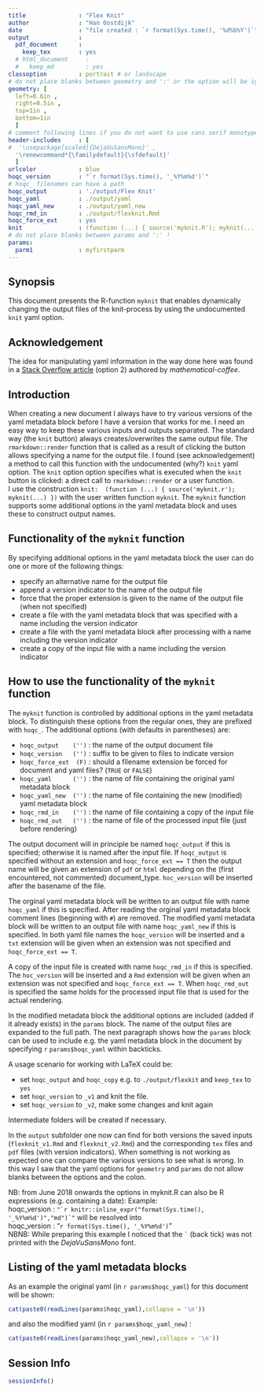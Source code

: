 ```yaml
---
title               : "Flex Knit"
author              : "Han Oostdijk"
date                : "file created : `r format(Sys.time(), '%d%b%Y')`"
output              :
  pdf_document      :
    keep_tex        : yes
  # html_document     :
  #   keep_md         : yes
classoption         : portrait # or landscape 
# do not place blanks between geometry and ':' or the option will be ignored !
geometry: [
  left=0.6in ,
  right=0.5in ,
  top=1in ,
  bottom=1in
  ]
# comment following lines if you do not want to use sans serif monotype
header-includes     : [
#  '\usepackage[scaled]{DejaVuSansMono}' ,
  '\renewcommand*{\familydefault}{\sfdefault}' 
  ]
urlcolor            : blue
hoqc_version        : "`r format(Sys.time(), '_%Y%m%d')`"
# hoqc_ filenames can have a path
hoqc_output         : './output/Flex Knit' 
hoqc_yaml           : ./output/yaml
hoqc_yaml_new       : ./output/yaml_new
hoqc_rmd_in         : ./output/flexknit.Rmd
hoqc_force_ext      : yes
knit                : (function (...) { source('myknit.R'); myknit(...) })
# do not place blanks between params and ':' !
params:
  parm1             : myfirstparm
---
```


## Synopsis
This document presents the R-function `myknit` that enables dynamically changing the output files of the knit-process by using the undocumented `knit` yaml option.

## Acknowledgement
The idea for manipulating yaml information in the way done here was found in a [Stack Overflow  article](https://stackoverflow.com/questions/39885363/importing-common-yaml-in-rstudio-knitr-document) (option 2) authored by *mathematical-coffee*.

## Introduction
When creating a new document I always have to try various versions of the yaml metadata block before I have a version that works for me. I need an easy way to keep these various inputs and outputs separated. The standard way (the `knit` button) always creates/overwrites the same output file. The `rmarkdown::render` function that is called as a result of clicking the button allows specifying a name for the output file. I found (see acknowledgement) a method to call this function with the undocumented (why?) `knit` yaml option. The `knit` option option specifies what is executed when the `knit` button is clicked: a direct call to `rmarkdown::render` or a user function.  
I use the construction `knit:  (function (...) { source('myknit.r'); myknit(...) })` with the user written function `myknit`. The `myknit` function supports some additional options in the yaml metadata block and uses these to construct output names.  

## Functionality of the `myknit` function
By specifying additional options in the yaml metadata block the user can do one or more of the following things:

- specify an alternative name for the output file
- append a version indicator to the name of the output file
- force that the proper extension is given to the name of the output file (when not specified)
- create a file with the yaml metadata block that was specified with a name including the version indicator
- create a file with the yaml metadata block after processing with a name including the version indicator
- create a copy of the input file with a name including the version indicator

## How to use the functionality of the `myknit` function
The `myknit` function is controlled by additional options in the yaml metadata block. To distinguish these options from the regular ones, they are prefixed with `hoqc_`. The additional options (with defaults in parentheses) are:  

- `hoqc_output    ('')` : the name of the output document file
- `hoqc_version   ('')` : suffix to be given to files to indicate version
- `hoqc_force_ext  (F)` : should a filename extension be forced for document and yaml files? (`TRUE` or `FALSE`)
- `hoqc_yaml      ('')` : the name of file containing the original yaml metadata block
- `hoqc_yaml_new  ('')` : the name of file containing the new (modified) yaml metadata block
- `hoqc_rmd_in    ('')` : the name of file containing a copy of the input file
- `hoqc_rmd_out   ('')` : the name of file of the processed input file (just before rendering)

The output document will in principle be named `hoqc_output` if this is specified; otherwise it is named after the input file. If `hoqc_output` is specified without an extension and `hoqc_force_ext == T` then the output name will be given an extension of `pdf` or `html` depending on the (first encountered, not commented) document_type. `hoc_version` will be inserted after the basename of the file. 

The orginal yaml metadata block will be written to an output file with name `hoqc_yaml` if this is specified.
After reading the orginal yaml metadata block comment lines (beginning with `#`) are removed. 
The modified yaml metadata block will be written to an output file with name `hoqc_yaml_new` if this is specified. In both yaml file names the `hoqc_version` will be inserted and a `txt` extension will be given when an extension was not specified and `hoqc_force_ext == T`.  

A copy of the input file is created with name `hoqc_rmd_in` if this is specified. The `hoc_version` will be inserted and a `Rmd` extension will be given when an extension was not specified and `hoqc_force_ext == T`. When `hoqc_rmd_out` is specified the same holds for the processed input file that is used for the actual rendering.

In the modified metadata block the additional options are included (added if it already exists) in the `params` block. The name of the output files are expanded to the full path. The next paragraph shows how the `params` block can be used to include e.g. the yaml metadata block in the document by specifying `r` `params$hoqc_yaml` within backticks. 

A usage scenario for working with LaTeX could be:  

- set `hoqc_output` and `hoqc_copy` e.g. to `./output/flexkit` and `keep_tex` to `yes` 
- set `hoqc_version` to `_v1` and knit the file. 
- set `hoqc_version` to `_v2`, make some changes and knit again  

Intermediate folders will be created if necessary.

In the `output` subfolder one now can find for both versions the saved inputs (`flexknit_v1.Rmd` and `flexknit_v2.Rmd`) and the corresponding `tex` files and `pdf` files (with version indicators). When something is not working as expected one can compare the various versions to see what is wrong. In this way I saw that the yaml options for `geometry` and `params` do not allow blanks between the options and the colon.

NB: from June 2018 onwards the options in myknit.R can also be R expressions (e.g. containing a date): 
Example:  
hoqc_version        : ``"`r knitr::inline_expr("format(Sys.time(), '_%Y%m%d')","md")`"`` will be resolved into  
hoqc_version        : "`r format(Sys.time(), '_%Y%m%d')`"  
NBNB: While preparing this example I noticed that the `` ` `` (back tick) was not printed with the 
*DejaVuSansMono* font.

## Listing of the yaml metadata blocks
As an example the original yaml (in `r params$hoqc_yaml`) for this document will be shown:
```r
cat(paste0(readLines(params$hoqc_yaml),collapse = '\n'))
```

and also the modified yaml (in `r params$hoqc_yaml_new`) :
```r
cat(paste0(readLines(params$hoqc_yaml_new),collapse = '\n'))
```

[//1]: # (This is a comment that is not shown in the output, as is the next section)
[//2]: # (see https://stackoverflow.com/questions/4823468/comments-in-markdown)

<!---

## Listing of the user-written function *myknit* and auxiliary functios

```r
cat(paste0(readLines('myknit.R'),collapse = '\n'))
```
-->


## Session Info
```r
sessionInfo()
```

